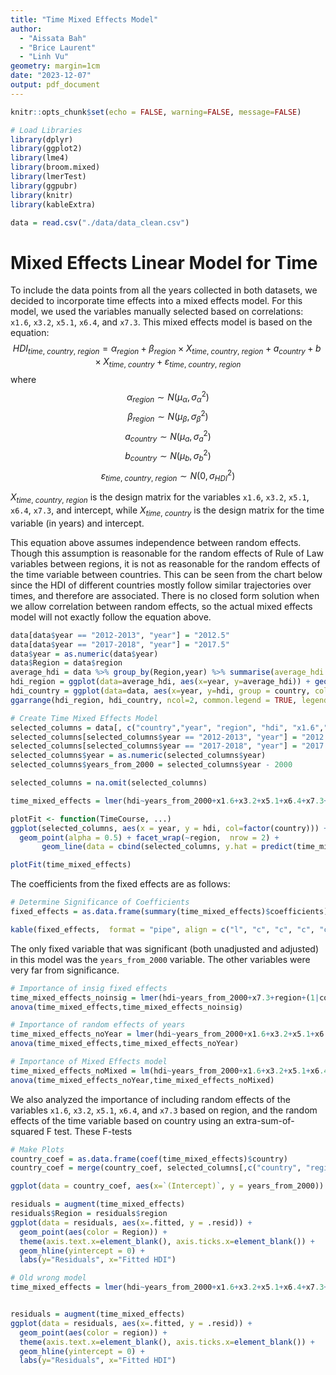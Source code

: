 ```yaml
---
title: "Time Mixed Effects Model"
author: 
  - "Aissata Bah"
  - "Brice Laurent"
  - "Linh Vu"
geometry: margin=1cm
date: "2023-12-07"
output: pdf_document
---
```


```r
knitr::opts_chunk$set(echo = FALSE, warning=FALSE, message=FALSE)
```

```r
# Load Libraries
library(dplyr)
library(ggplot2)
library(lme4)
library(broom.mixed)
library(lmerTest)
library(ggpubr)
library(knitr)
library(kableExtra)

data = read.csv("./data/data_clean.csv")
```

# Mixed Effects Linear Model for Time

To include the data points from all the years collected in both datasets, we decided to incorporate time effects into a mixed effects model. For this model, we  used the variables manually selected based on correlations: `x1.6`, `x3.2`, `x5.1`, `x6.4`, and `x7.3`. This mixed effects model is based on the equation:
$$HDI_{time,~country,~region} = \alpha_{region}+\beta_{region}\times X_{time,~country,~region}+a_{country}+b\times X_{time,~country}+\varepsilon_{time,~country,~region}$$
where 
$$\alpha_{region}\sim N(\mu_{\alpha},\sigma_{\alpha}^2)$$
$$\beta_{region}\sim N(\mu_{\beta},\sigma_{\beta}^2)$$ $$a_{country}\sim N(\mu_{a},\sigma_{a}^2)$$
$$b_{country}\sim N(\mu_{b},\sigma_{b}^2)$$
$$\varepsilon_{time,~country,~region}\sim N(0,\sigma_{HDI}^2)$$

$X_{time,~country,~region}$ is the design matrix for the variables `x1.6`, `x3.2`, `x5.1`, `x6.4`, `x7.3`, and intercept, while $X_{time,~country}$ is the design matrix for the time variable (in years) and intercept. 

This equation above assumes independence between random effects. Though this assumption is reasonable for the random effects of Rule of Law variables between regions, it is not as reasonable for the random effects of the time variable between countries. This can be seen from the chart below since the HDI of different countries mostly follow similar trajectories over times, and therefore are associated. There is no closed form solution when we allow correlation between random effects, so the actual mixed effects model will not exactly follow the equation above.

```r
data[data$year == "2012-2013", "year"] = "2012.5"
data[data$year == "2017-2018", "year"] = "2017.5"
data$year = as.numeric(data$year)
data$Region = data$region
average_hdi = data %>% group_by(Region,year) %>% summarise(average_hdi = mean(hdi))
hdi_region = ggplot(data=average_hdi, aes(x=year, y=average_hdi)) + geom_line(aes(color = Region))+  theme(legend.text = element_text(size = 8)) + labs(title = "Average HDI versus Time, by Region", x= "Time (Years)", y = "Average HDI")
hdi_country = ggplot(data=data, aes(x=year, y=hdi, group = country, col=Region)) + geom_line()+  theme(legend.text = element_text(size = 8)) + labs(title = "HDI versus Time, by Country", x= "Time (Years)", y = "HDI")
ggarrange(hdi_region, hdi_country, ncol=2, common.legend = TRUE, legend="bottom")
```


```r
# Create Time Mixed Effects Model
selected_columns = data[, c("country","year", "region", "hdi", "x1.6","x3.2", "x5.1", "x6.4", "x7.3")]
selected_columns[selected_columns$year == "2012-2013", "year"] = "2012.5"
selected_columns[selected_columns$year == "2017-2018", "year"] = "2017.5"
selected_columns$year = as.numeric(selected_columns$year)
selected_columns$years_from_2000 = selected_columns$year - 2000

selected_columns = na.omit(selected_columns)

time_mixed_effects = lmer(hdi~years_from_2000+x1.6+x3.2+x5.1+x6.4+x7.3+region+(1+years_from_2000|country),data=selected_columns)

plotFit <- function(TimeCourse, ...)
ggplot(selected_columns, aes(x = year, y = hdi, col=factor(country))) +
  geom_point(alpha = 0.5) + facet_wrap(~region,  nrow = 2) + 
       geom_line(data = cbind(selected_columns, y.hat = predict(time_mixed_effects)), aes(x = year, y = y.hat), ...) + labs(x = "Year", y = "HDI", color = "Country") + theme(legend.text = element_blank(), legend.key.size = unit(2, 'mm')) + guides(color = guide_legend(ncol = 3))

plotFit(time_mixed_effects)
```

The coefficients from the fixed effects are as follows:

```r
# Determine Significance of Coefficients
fixed_effects = as.data.frame(summary(time_mixed_effects)$coefficients)

kable(fixed_effects,  format = "pipe", align = c("l", "c", "c", "c", "c", "c"))%>% kable_styling(full_width = FALSE)
```
The only fixed variable that was significant (both unadjusted and adjusted) in this model was the `years_from_2000` variable. The other variables were very far from significance. 

```r
# Importance of insig fixed effects
time_mixed_effects_noinsig = lmer(hdi~years_from_2000+x7.3+region+(1|country),data=selected_columns)
anova(time_mixed_effects,time_mixed_effects_noinsig)

# Importance of random effects of years
time_mixed_effects_noYear = lmer(hdi~years_from_2000+x1.6+x3.2+x5.1+x6.4+x7.3+region+(1|country),data=selected_columns)
anova(time_mixed_effects,time_mixed_effects_noYear)

# Importance of Mixed Effects model
time_mixed_effects_noMixed = lm(hdi~years_from_2000+x1.6+x3.2+x5.1+x6.4+x7.3+region,data=selected_columns)
anova(time_mixed_effects_noYear,time_mixed_effects_noMixed)
```

We also analyzed the importance of including random effects of the variables `x1.6`, `x3.2`, `x5.1`, `x6.4`, and `x7.3` based on region, and the random effects of the time variable based on country using an extra-sum-of-squared F test. These F-tests

```r
# Make Plots
country_coef = as.data.frame(coef(time_mixed_effects)$country)
country_coef = merge(country_coef, selected_columns[,c("country", "region")], by.x=c("row.names"), by.y=c("country"))

ggplot(data = country_coef, aes(x=`(Intercept)`, y = years_from_2000)) + geom_point(aes(color=region))

residuals = augment(time_mixed_effects)
residuals$Region = residuals$region
ggplot(data = residuals, aes(x=.fitted, y = .resid)) +
  geom_point(aes(color = Region)) +
  theme(axis.text.x=element_blank(), axis.ticks.x=element_blank()) +
  geom_hline(yintercept = 0) +
  labs(y="Residuals", x="Fitted HDI")
```




















```r
# Old wrong model
time_mixed_effects = lmer(hdi~years_from_2000+x1.6+x3.2+x5.1+x6.4+x7.3+(1+years_from_2000|region),data=selected_columns)


residuals = augment(time_mixed_effects)
ggplot(data = residuals, aes(x=.fitted, y = .resid)) +
  geom_point(aes(color = region)) +
  theme(axis.text.x=element_blank(), axis.ticks.x=element_blank()) +
  geom_hline(yintercept = 0) +
  labs(y="Residuals", x="Fitted HDI")
```